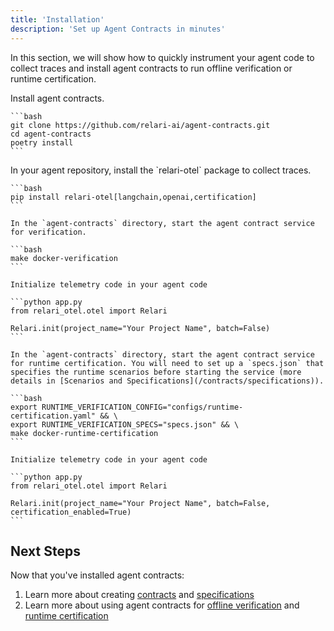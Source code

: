 ```yaml
---
title: 'Installation'
description: 'Set up Agent Contracts in minutes'
---
```


In this section, we will show how to quickly instrument your agent code to collect traces and install agent contracts to run offline verification or runtime certification.


<Steps>
  <Step title="Install agent contracts">
    Install agent contracts.

    ```bash
    git clone https://github.com/relari-ai/agent-contracts.git
    cd agent-contracts
    poetry install
    ```
  </Step>
  <Step title="Install relari-otel in your Agent">
    In your agent repository, install the `relari-otel` package to collect traces.

    ```bash
    pip install relari-otel[langchain,openai,certification]
    ```
  </Step>
  <Step title="Option A: Set up Agent Contracts for Offline Verification">
    
    In the `agent-contracts` directory, start the agent contract service for verification.

    ```bash
    make docker-verification
    ```

    Initialize telemetry code in your agent code

    ```python app.py
    from relari_otel.otel import Relari

    Relari.init(project_name="Your Project Name", batch=False)
    ```
  </Step>
  <Step title="Option B: Set up Agent Contracts for Runtime Certification">
    
    In the `agent-contracts` directory, start the agent contract service for runtime certification. You will need to set up a `specs.json` that specifies the runtime scenarios before starting the service (more details in [Scenarios and Specifications](/contracts/specifications)).

    ```bash
    export RUNTIME_VERIFICATION_CONFIG="configs/runtime-certification.yaml" && \
    export RUNTIME_VERIFICATION_SPECS="specs.json" && \
    make docker-runtime-certification
    ```

    Initialize telemetry code in your agent code

    ```python app.py
    from relari_otel.otel import Relari

    Relari.init(project_name="Your Project Name", batch=False, certification_enabled=True)
    ```
  </Step>
</Steps>


## Next Steps

Now that you've installed agent contracts:

1. Learn more about creating [contracts](/contracts/contracts) and [specifications](/contracts/specifications)
2. Learn more about using agent contracts for [offline verification](/verification/verification) and [runtime certification](/certification/certification)
